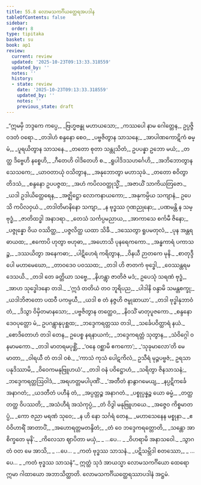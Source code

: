 ```yaml
---
title: 55.8 လောမသကင်္ဂိယတ္ထေရအပဒါန
tableOfContents: false
sidebar:
  order: 8
type: tipitaka
basket: su
book: ap1
review:
  current: review
  updated: '2025-10-23T09:13:33.318559'
  updated_by: ''
  notes: ''
  history:
  - state: review
    date: '2025-10-23T09:13:33.318559'
    updated_by: ''
    notes: ''
    previous_state: draft
---
```



<ReviewStatus review={frontmatter.review} showDetails={true} />

<HypothesisAnnotation frontmatter={frontmatter} />

<DynamicBreadcrumb />

<Division number="225" book="ap1" e="ch" v="20" p="415">

<Paragraph number="7573" type="verses" book="ap1">
_“ဣမမှိ ဘဒ္ဒကေ ကပ္ပေ,_  
_ဗြဟ္မဗန္ဓု မဟာယသော;_  
_ကဿပေါ နာမ ဂေါတ္တေန,_  
ဥပ္ပဇ္ဇိ ဝဒတံ ဝရော._  

</Paragraph>

</Division>
<Division number="226" book="ap1" e="ch" v="20" p="415">

<Paragraph number="7574" type="verses" book="ap1">
_တဒါဟံ စန္ဒနော စေဝ,_  
_ပဗ္ဗဇိတွာန သာသနေ;_  
_အာပါဏကောဋိကံ ဓမ္မံ,_  
_ပူရယိတွာန သာသနေ._  

</Paragraph>

</Division>
<Division number="227" book="ap1" e="ch" v="20" p="415">

<Paragraph number="7575" type="verses" book="ap1">
_တတော စုတာ သန္တုသိတံ,_  
ဥပပန္နာ ဥဘော မယံ;_  
_တတ္ထ ဒိဗ္ဗေဟိ နစ္စေဟိ,_  
_ဂီတေဟိ ဝါဒိတေဟိ စ._  

</Paragraph>

</Division>
<Division number="228" book="ap1" e="ch" v="20" p="415">

<Paragraph number="7576" type="verses" book="ap1">
_ရူပါဒိဒသဟင်္ဂေဟိ,_  
_အဘိဘောတွာန သေသကေ;_  
_ယာဝတာယုံ ဝသိတွာန,_  
_အနုဘောတွာ မဟာသုခံ._  

</Paragraph>

</Division>
<Division number="229" book="ap1" e="ch" v="20" p="415">

<Paragraph number="7577" type="verses" book="ap1">
_တတော စဝိတွာ တိဒသံ,_  
_စန္ဒနော ဥပပဇ္ဇထ;_  
_အဟံ ကပိလဝတ္ထုသ္မိံ,_  
_အဇာယိံ သာကိယတြဇော._  

</Paragraph>

</Division>
<Division number="230" book="ap1" e="ch" v="20" p="416">

<Paragraph number="7578" type="verses" book="ap1">
_ယဒါ ဥဒါယိတ္ထေရေန,_  
_အဇ္ဈိဋ္ဌော လောကနာယကော;_  
_အနုကမ္ပိယ သကျာနံ,_  
ဥပေသိ ကပိလဝှယံ._  

</Paragraph>

</Division>
<Division number="231" book="ap1" e="ch" v="20" p="416">

<Paragraph number="7579" type="verses" book="ap1">
_တဒါတိမာနိနော သကျာ,_  
_န ဗုဒ္ဓဿ ဂုဏညုနော;_  
_ပဏမန္တိ န သမ္ဗုဒ္ဓံ,_  
_ဇာတိထဒ္ဓါ အနာဒရာ._  

</Paragraph>

</Division>
<Division number="232" book="ap1" e="ch" v="20" p="416">

<Paragraph number="7580" type="verses" book="ap1">
_တေသံ သင်္ကပ္ပမညာယ,_  
_အာကာသေ စင်္ကမီ ဇိနော;_  
_ပဇ္ဇုန္နော ဝိယ ဝဿိတ္ထ,_  
_ပဇ္ဇလိတ္ထ ယထာ သိခီ._  

</Paragraph>

</Division>
<Division number="233" book="ap1" e="ch" v="20" p="416">

<Paragraph number="7581" type="verses" book="ap1">
_ဒဿေတွာ ရူပမတုလံ,_  
_ပုန အန္တရဓာယထ;_  
_ဧကောပိ ဟုတွာ ဗဟုဓာ,_  
_အဟောသိ ပုနရေကကော._  

</Paragraph>

</Division>
<Division number="234" book="ap1" e="ch" v="20" p="416">

<Paragraph number="7582" type="verses" book="ap1">
_အန္ဓကာရံ ပကာသဉ္စ,_  
_ဒဿယိတွာ အနေကဓာ;_  
_ပါဋိဟေရံ ကရိတွာန,_  
_ဝိနယီ ဉာတကေ မုနိ._  

</Paragraph>

</Division>
<Division number="235" book="ap1" e="ch" v="20" p="416">

<Paragraph number="7583" type="verses" book="ap1">
_စာတုဒ္ဒီပေါ မဟာမေဃော,_  
_တာဝဒေဝ ပဝဿထ;_  
_တဒါ ဟိ ဇာတကံ ဗုဒ္ဓေါ,_  
_ဝေဿန္တရမဒေသယိ._  

</Paragraph>

</Division>
<Division number="236" book="ap1" e="ch" v="20" p="416">

<Paragraph number="7584" type="verses" book="ap1">
_တဒါ တေ ခတ္တိယာ သဗ္ဗေ,_  
_နိဟန္တွာ ဇာတိဇံ မဒံ;_  
ဥပေသုံ သရဏံ ဗုဒ္ဓံ,_  
_အာဟ သုဒ္ဓေါဒနော တဒါ._  

</Paragraph>

</Division>
<Division number="237" book="ap1" e="ch" v="20" p="416">

<Paragraph number="7585" type="verses" book="ap1">
_‘ဣဒံ တတိယံ တဝ ဘူရိပည,_  
_ပါဒါနိ ဝန္ဒာမိ သမန္တစက္ခု;_  
_ယဒါဘိဇာတော ပထဝီ ပကမ္ပယီ,_  
_ယဒါ စ တံ နဇ္ဇဟိ ဇမ္ဗုဆာယာ’._  

</Paragraph>

</Division>
<Division number="238" book="ap1" e="ch" v="20" p="416">

<Paragraph number="7586" type="verses" book="ap1">
_တဒါ ဗုဒ္ဓါနုဘာဝံ တံ,_  
_ဒိသွာ ဝိမှိတမာနသော;_  
_ပဗ္ဗဇိတွာန တတ္ထေဝ,_  
_နိဝသိံ မာတုပူဇကော._  

</Paragraph>

</Division>
<Division number="239" book="ap1" e="ch" v="20" p="416">

<Paragraph number="7587" type="verses" book="ap1">
_စန္ဒနော ဒေဝပုတ္တော မံ,_  
ဥပဂန္တွာနုပုစ္ဆထ;_  
_ဘဒ္ဒေကရတ္တဿ တဒါ,_  
_သင်္ခေပဝိတ္ထာရံ နယံ._  

</Paragraph>

</Division>
<Division number="240" book="ap1" e="ch" v="20" p="416">

<Paragraph number="7588" type="verses" book="ap1">
_စောဒိတောဟံ တဒါ တေန,_  
ဥပေစ္စ နရနာယကံ;_  
_ဘဒ္ဒေကရတ္တံ သုတွာန,_  
_သံဝိဂ္ဂေါ ဝနမာမကော._  

</Paragraph>

</Division>
<Division number="241" book="ap1" e="ch" v="20" p="417">

<Paragraph number="7589" type="verses" book="ap1">
_တဒါ မာတရမပုစ္ဆိံ,_  
_‘ဝနေ ဝစ္ဆာမိ ဧကကော’;_  
_‘သုခုမာလော’တိ မေ မာတာ,_  
_ဝါရယီ တံ တဒါ ဝစံ._  

</Paragraph>

</Division>
<Division number="242" book="ap1" e="ch" v="20" p="417">

<Paragraph number="7590" book="ap1">
_‘ကာသံ ကုသံ ပေါဋကိလံ,_  
ဥသီရံ မုဉ္ဇပဗ္ဗဇံ;_  
ဥရသာ ပနုဒိဿာမိ,_  
_ဝိဝေကမနုဗြူဟယံ’._  

</Paragraph>

</Division>
<Division number="243" book="ap1" e="ch" v="20" p="417">

<Paragraph number="7591" type="verses" book="ap1">
_တဒါ ဝနံ ပဝိဋ္ဌောဟံ,_  
_သရိတွာ ဇိနသာသနံ;_  
_ဘဒ္ဒေကရတ္တဩဝါဒံ,_  
_အရဟတ္တမပါပုဏိံ._  

</Paragraph>

</Division>
<Division number="244" book="ap1" e="ch" v="20" p="417">

<Paragraph number="7592" type="verses" book="ap1">
_‘အတီတံ နာနွာဂမေယျ,_  
_နပ္ပဋိကင်္ခေ အနာဂတံ;_  
_ယဒတီတံ ပဟီနံ တံ,_  
_အပ္ပတ္တဉ္စ အနာဂတံ._  

</Paragraph>

</Division>
<Division number="245" book="ap1" e="ch" v="20" p="417">

<Paragraph number="7593" type="verses" book="ap1">
_ပစ္စုပ္ပန္နဉ္စ ယော ဓမ္မံ,_  
_တတ္ထ တတ္ထ ဝိပဿတိ;_  
_အသံဟီရံ အသံကုပ္ပံ,_  
_တံ ဝိဒွါ မနုဗြူဟယေ._  

</Paragraph>

</Division>
<Division number="246" book="ap1" e="ch" v="20" p="417">

<Paragraph number="7594" type="verses" book="ap1">
_အဇ္ဇေဝ ကိစ္စမာတပ္ပံ,_  
_ကော ဇညာ မရဏံ သုဝေ;_  
_န ဟိ နော သင်္ဂရံ တေန,_  
_မဟာသေနေန မစ္စုနာ._  

</Paragraph>

</Division>
<Division number="247" book="ap1" e="ch" v="20" p="417">

<Paragraph number="7595" type="verses" book="ap1">
_ဧဝံဝိဟာရိံ အာတာပိံ,_  
_အဟောရတ္တမတန္ဒိတံ;_  
_တံ ဝေ ဘဒ္ဒေကရတ္တောတိ,_  
_သန္တော အာစိက္ခတေ မုနိ’._  

</Paragraph>

</Division>
<Division number="248" book="ap1" e="ch" v="20" p="417">

<Paragraph number="7596" type="verses" book="ap1">
_ကိလေသာ ဈာပိတာ မယှံ,_  
_ …ပေ… _  
_ဝိဟရာမိ အနာသဝေါ._  

</Paragraph>

</Division>
<Division number="249" book="ap1" e="ch" v="20" p="417">

<Paragraph number="7597" type="verses" book="ap1">
_သွာဂတံ ဝတ မေ အာသိ,_  
_ …ပေ… _  
_ကတံ ဗုဒ္ဓဿ သာသနံ._  

</Paragraph>

</Division>
<Division number="250" book="ap1" e="ch" v="20" p="417">

<Paragraph number="7598" type="verses" book="ap1">
_ပဋိသမ္ဘိဒါ စတဿော,_  
_ …ပေ… _  
_ကတံ ဗုဒ္ဓဿ သာသနံ”._  

</Paragraph>

<Paragraph number="7599" book="ap1">
ဣတ္ထံ သုဒံ အာယသ္မာ လောမသကင်္ဂိယော ထေရော ဣမာ ဂါထာယော အဘာသိတ္ထာတိ.

</Paragraph>
</Division>

<Paragraph number="7600" type="center" book="ap1">
လောမသကင်္ဂိယတ္ထေရဿာပဒါနံ အဋ္ဌမံ.
</Paragraph>